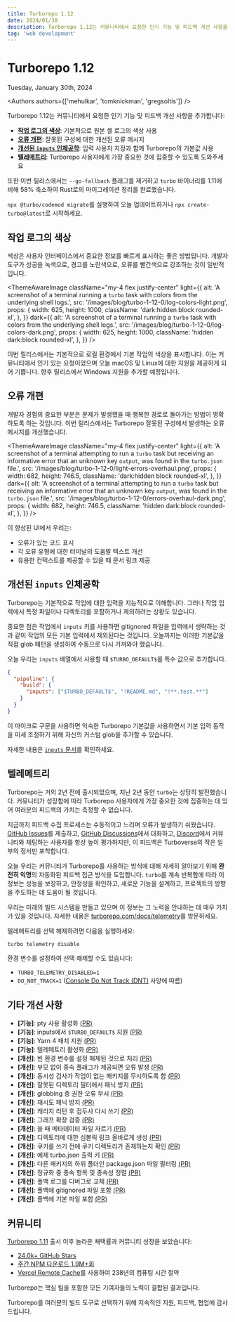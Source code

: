 ```yaml
---
title: Turborepo 1.12
date: 2024/01/30
description: Turborepo 1.12는 커뮤니티에서 요청한 인기 기능 및 피드백 개선 사항을 추가합니다.
tag: 'web development'
---
```


<h1 className="text-center">Turborepo 1.12</h1>


<Date>Tuesday, January 30th, 2024</Date>

<Authors authors={['mehulkar', 'tomknickman', 'gregsoltis']} />

Turborepo 1.12는 커뮤니티에서 요청한 인기 기능 및 피드백 개선 사항을 추가합니다:

- [**작업 로그의 색상**](#colors-in-task-logs): 기본적으로 원본 셸 로그의 색상 사용
- [**오류 개편**](#errors-overhaul): 잘못된 구성에 대한 개선된 오류 메시지
- [**개선된 `inputs` 인체공학**](#improved-inputs-ergonomics): 입력 사용자 지정과 함께 Turborepo의 기본값 사용
- [**텔레메트리**](#telemetry): Turborepo 사용자에게 가장 중요한 것에 집중할 수 있도록 도와주세요

또한 이번 릴리스에서는 `--go-fallback` 플래그를 제거하고 `turbo` 바이너리를 1.11에 비해 58% 축소하여 Rust로의 마이그레이션 정리를 완료했습니다.

`npx @turbo/codemod migrate`를 실행하여 오늘 업데이트하거나 `npx create-turbo@latest`로 시작하세요.

## 작업 로그의 색상

색상은 사용자 인터페이스에서 중요한 정보를 빠르게 표시하는 좋은 방법입니다. 개발자 도구가 성공을 녹색으로, 경고를 노란색으로, 오류를 빨간색으로 강조하는 것이 일반적입니다.

<ThemeAwareImage
  className="my-4 flex justify-center"
  light={{
    alt: 'A screenshot of a terminal running a `turbo` task with colors from the underlying shell logs.',
    src: '/images/blog/turbo-1-12-0/log-colors-light.png',
    props: {
      width: 625,
      height: 1000,
      className: 'dark:hidden block rounded-xl',
    },
  }}
  dark={{
    alt: 'A screenshot of a terminal running a `turbo` task with colors from the underlying shell logs.',
    src: '/images/blog/turbo-1-12-0/log-colors-dark.png',
    props: {
      width: 625,
      height: 1000,
      className: 'hidden dark:block rounded-xl',
    },
  }}
/>

이번 릴리스에서는 기본적으로 로컬 환경에서 기본 작업의 색상을 표시합니다. 이는 커뮤니티에서 인기 있는 요청이었으며 오늘 macOS 및 Linux에 대한 지원을 제공하게 되어 기쁩니다. 향후 릴리스에서 Windows 지원을 추가할 예정입니다.

## 오류 개편

개발자 경험의 중요한 부분은 문제가 발생했을 때 행복한 경로로 돌아가는 방법이 명확하도록 하는 것입니다. 이번 릴리스에서는 Turborepo 잘못된 구성에서 발생하는 오류 메시지를 개선했습니다.

<ThemeAwareImage
  className="my-4 flex justify-center"
  light={{
    alt: 'A screenshot of a terminal attempting to run a `turbo` task but receiving an informative error that an unknown key `output`, was found in the `turbo.json` file.',
    src: '/images/blog/turbo-1-12-0/light-errors-overhaul.png',
    props: {
      width: 682,
      height: 746.5,
      className: 'dark:hidden block rounded-xl',
    },
  }}
  dark={{
    alt: 'A screenshot of a terminal attempting to run a `turbo` task but receiving an informative error that an unknown key `output`, was found in the `turbo.json` file.',
    src: '/images/blog/turbo-1-12-0/errors-overhaul-dark.png',
    props: {
      width: 682,
      height: 746.5,
      className: 'hidden dark:block rounded-xl',
    },
  }}
/>

이 향상된 UI에서 우리는:

- 오류가 있는 코드 표시
- 각 오류 유형에 대한 터미널의 도움말 텍스트 개선
- 유용한 컨텍스트를 제공할 수 있을 때 문서 링크 제공

## 개선된 `inputs` 인체공학

Turborepo는 기본적으로 작업에 대한 입력을 지능적으로 이해합니다. 그러나 작업 입력에서 특정 파일이나 디렉토리를 포함하거나 제외하려는 상황도 있습니다.

중요한 점은 작업에서 `inputs` 키를 사용하면 gitignored 파일을 입력에서 생략하는 것과 같이 작업의 모든 기본 입력에서 제외된다는 것입니다. 오늘까지는 이러한 기본값을 직접 glob 패턴을 생성하여 수동으로 다시 가져와야 했습니다.

오늘 우리는 `inputs` 배열에서 사용할 때 `$TURBO_DEFAULT$`를 특수 값으로 추가합니다.

```json title="turbo.json"
{
  "pipeline": {
    "build": {
      "inputs": ["$TURBO_DEFAULT$", "!README.md", "!**.test.**"]
    }
  }
}
```

이 마이크로 구문을 사용하면 익숙한 Turborepo 기본값을 사용하면서 기본 입력 동작을 미세 조정하기 위해 자신의 커스텀 glob을 추가할 수 있습니다.

자세한 내용은 [`inputs` 문서](/docs/reference/configuration#inputs)를 확인하세요.

## 텔레메트리

Turborepo는 거의 2년 전에 출시되었으며, 지난 2년 동안 `turbo`는 상당히 발전했습니다. 커뮤니티가 성장함에 따라 Turborepo 사용자에게 가장 중요한 것에 집중하는 데 있어 여러분의 피드백의 가치는 측정할 수 없습니다.

지금까지 피드백 수집 프로세스는 수동적이고 느리며 오류가 발생하기 쉬웠습니다. [GitHub Issues](https://github.com/vercel/turbo/issues)를 제출하고, [GitHub Discussions](https://github.com/vercel/turbo/discussions)에서 대화하고, [Discord](https://turborepo.com/discord)에서 커뮤니티와 채팅하는 사용자를 항상 높이 평가하지만, 이 피드백은 Turboverse의 작은 일부의 정서만 포착합니다.

오늘 우리는 커뮤니티가 Turborepo를 사용하는 방식에 대해 자세히 알아보기 위해 **완전히 익명**의 자동화된 피드백 접근 방식을 도입합니다. `turbo`를 계속 반복함에 따라 이 정보는 성능을 보장하고, 안정성을 확인하고, 새로운 기능을 설계하고, 프로젝트의 방향을 주도하는 데 도움이 될 것입니다.

우리는 미래의 빌드 시스템을 만들고 있으며 이 정보는 그 노력을 안내하는 데 매우 가치가 있을 것입니다. 자세한 내용은 [turborepo.com/docs/telemetry](https://turborepo.com/docs/telemetry)를 방문하세요.

텔레메트리를 선택 해제하려면 다음을 실행하세요:

```bash title="Terminal"
turbo telemetry disable
```

환경 변수를 설정하여 선택 해제할 수도 있습니다:

- `TURBO_TELEMETRY_DISABLED=1`
- `DO_NOT_TRACK=1` ([Console Do Not Track (DNT)](https://consoledonottrack.com/) 사양에 따름)

## 기타 개선 사항

- **[기능]**: pty 사용 활성화 [(PR)](https://github.com/vercel/turbo/pull/7128)
- **[기능]**: inputs에서 `$TURBO_DEFAULT$` 지원 [(PR)](https://github.com/vercel/turbo/pull/7113)
- **[기능]**: Yarn 4 패치 지원 [(PR)](https://github.com/vercel/turbo/pull/6974)
- **[기능]**: 텔레메트리 활성화 [(PR)](https://github.com/vercel/turbo/pull/7122)
- **[개선]**: 빈 환경 변수를 설정 해제된 것으로 처리 [(PR)](https://github.com/vercel/turbo/pull/6929)
- **[개선]**: 부모 없이 종속 플래그가 제공되면 오류 발생 [(PR)](https://github.com/vercel/turbo/pull/6780)
- **[개선]**: 동시성 검사가 작업이 없는 패키지를 무시하도록 함 [(PR)](https://github.com/vercel/turbo/pull/6790)
- **[개선]**: 잘못된 디렉토리 필터에서 패닉 방지 [(PR)](https://github.com/vercel/turbo/pull/6955)
- **[개선]**: globbing 중 권한 오류 무시 [(PR)](https://github.com/vercel/turbo/pull/6957)
- **[개선]**: 재시도 패닉 방지 [(PR)](https://github.com/vercel/turbo/pull/6926)
- **[개선]**: 캐리지 리턴 후 접두사 다시 쓰기 [(PR)](https://github.com/vercel/turbo/pull/6989)
- **[개선]**: 그래프 확장 검증 [(PR)](https://github.com/vercel/turbo/pull/6995)
- **[개선]**: 쓸 때 메타데이터 파일 자르기 [(PR)](https://github.com/vercel/turbo/pull/7016)
- **[개선]**: 디렉토리에 대한 심볼릭 링크 올바르게 생성 [(PR)](https://github.com/vercel/turbo/pull/6983)
- **[개선]**: 쿠키를 쓰기 전에 쿠키 디렉토리가 존재하는지 확인 [(PR)](https://github.com/vercel/turbo/pull/7015)
- **[개선]**: 예제 turbo.json 출력 키 [(PR)](https://github.com/vercel/turbo/pull/7071)
- **[개선]**: 다른 패키지의 하위 폴더인 package.json 파일 필터링 [(PR)](https://github.com/vercel/turbo/pull/7025)
- **[개선]**: 정규화 중 종속 항목 및 종속성 정렬 [(PR)](https://github.com/vercel/turbo/pull/7018)
- **[개선]**: 폴백 로그를 디버그로 교체 [(PR)](https://github.com/vercel/turbo/pull/7102)
- **[개선]**: 폴백에 gitignored 파일 포함 [(PR)](https://github.com/vercel/turbo/pull/7105)
- **[개선]**: 폴백에 기본 파일 포함 [(PR)](https://github.com/vercel/turbo/pull/7106)

## 커뮤니티

[Turborepo 1.11](/blog/turbo-1-11-0) 출시 이후 놀라운 채택률과 커뮤니티 성장을 보았습니다:

- [24.0k+ GitHub Stars](https://github.com/vercel/turbo)
- [주간 NPM 다운로드 1.9M+회](https://www.npmjs.com/package/turbo)
- [Vercel Remote Cache](https://vercel.com/docs/concepts/monorepos/remote-caching)를 사용하여 238년의 컴퓨팅 시간 절약

Turborepo는 핵심 팀을 포함한 모든 기여자들의 노력이 결합된 결과입니다.

Turborepo를 여러분의 빌드 도구로 선택하기 위해 지속적인 지원, 피드백, 협업에 감사드립니다.
